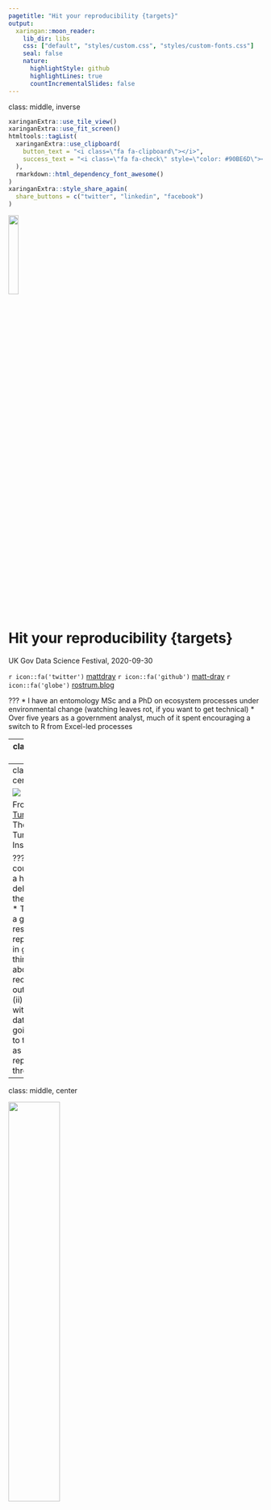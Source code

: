 ```yaml
---
pagetitle: "Hit your reproducibility {targets}"
output:
  xaringan::moon_reader:
    lib_dir: libs
    css: ["default", "styles/custom.css", "styles/custom-fonts.css"]
    seal: false
    nature:
      highlightStyle: github
      highlightLines: true
      countIncrementalSlides: false
---
```

class: middle, inverse

```r
xaringanExtra::use_tile_view()
xaringanExtra::use_fit_screen()
htmltools::tagList(
  xaringanExtra::use_clipboard(
    button_text = "<i class=\"fa fa-clipboard\"></i>",
    success_text = "<i class=\"fa fa-check\" style=\"color: #90BE6D\"></i>",
  ),
  rmarkdown::html_dependency_font_awesome()
)
xaringanExtra::style_share_again(
  share_buttons = c("twitter", "linkedin", "facebook")
)
```

<img src='img/targets-hex.png' width=20%>

# Hit your reproducibility {targets}

UK Gov Data Science Festival, 2020-09-30

`r icon::fa('twitter')` [mattdray](https://twitter.com/mattdray)
`r icon::fa('github')` [matt-dray](https://github.com/matt-dray)
`r icon::fa('globe')` [rostrum.blog](https://www.rostrum.blog/) 

???
* I have an entomology MSc and a PhD on ecosystem processes under environmental change (watching leaves rot, if you want to get technical)
* Over five years as a government analyst, much of it spent encouraging a switch to R from Excel-led processes

---
class: middle, inverse

# Reproducevangelism

???
* I don't want to condescend or dictate, I want to build from the general principle of 'reproducible is good'
* So let's define 'reproducibility'
* Very important in scientific fields given the reproducibility crisis

---
class: middle, center

![](img/turing-way-reproducibility.jpg)

From [The Turing Way](https://the-turing-way.netlify.com/introduction/introduction) by The Alan Turing Institute

???
* We could get into a heated debate about the definition
* The book is a great free resource for reproduciblity in general
* I think we care about both (i) recreating outputs and (ii) updating with fresh data
* I'm going to refer to this top row as reproducibility throughout

---
class: middle, center

<img src='img/rap_v4_hex.png' width='45%'>

[Reproducible Analytical Pipelines](https://dataingovernment.blog.gov.uk/2017/03/27/reproducible-analytical-pipeline/)

???
* In government we recognise the benefits of reproducible analysis and publications
* Literally this is a badge of pride in government
* We want to make sure the whole end-to-end process from data to publication is repeatable
* We want to build trust, but also make it easier to update publications as new data emerges
* I wrote a thing about how {drake} might be useful for RAP in government
* There are similar tools in other languages

---
class: middle

Can I recreate what you did:

* from scratch?
* on a different machine?
* in the future?
* without you present?

???
* Do I have all the code, files and documentation?
* Can I do it on another OS with dependencies missing?
* Will the code still work next year, or will dependency chenages break it?
* Did you document it well enough? Is everything stored somewhere remotely?

---
class: middle

R has [many reproducibility tools](https://annakrystalli.me/talks/r-in-repro-research-dc.html#1), like:

* [RStudio Projects](https://swcarpentry.github.io/r-novice-gapminder/02-project-intro/) to keep everything together
* [R Markdown](https://rmarkdown.rstudio.com/) for reproducible docs
* [packages](https://www.hvitfeldt.me/blog/usethis-workflow-for-package-development/) for reusable functions
* [{here}](https://github.com/jennybc/here_here) for relative filepaths
* [{renv}](https://rstudio.github.io/renv/articles/renv.html) for dependency management

???
* Some general tools, but also packages for very specific things like filepath management
* Of course, there's agnostic tools like Git and Docker too

---
class: middle

Today's focus:

1. Make _workflows_ reproducible
1. Try {targets}

???
* We could talk about this all day, but I'm focusing on one particular thing today
* If these both mean nothing to you, then great
* If you know about workflow reproducibility, maybe you haven't considered {targets}
* If you do both these things, then you should be here talking instead of me

---
class: heading-slide, middle, inverse

# 1. Make workflows reproducible

???
* I'm referring to analysis 'workflows', but you might say 'pipelines'
* As in you read, wrangle, model, plot and report data in some fashion
* The process of turning inputs to outputs
* This talk assumes that you do this in R, but ideas are transferable



---
class: middle

What about your analytical _workflow_ itself?

How do you keep track of function, file and object relationships?

???
* Have you considered this before?
* You might be asking why you might even do this -- is it really a big deal?

---
class: middle

What if:

* you haven't recorded the steps?
* the interdependencies become complex?
* some steps are computationally intensive?
* something changes?

???
* You might be thinking 'no, what's the point?'
* What impact does a change to file 'A' have?
* What if it's time intensive?
* Do you re-run everything from scratch if there's a change?
* Maybe this isn't a big deal for a small analysis, but things can get out of hand quickly

---
class: middle, center

You can't remember this

<img src='img/frederik-aust.png' width='60%'>

???
* Here's a real analysis
* All of the files, functions and objects that result in one final output on the right
* The spaghetti is all the relationships
* How could you possibly remember the exact things to re-run if something changes?

---

class: middle, center

Let a workflow manager handle it

<img src='img/awesome.png' width=95%>

`r icon::fa('github')` [pditommaso/awesome-pipeline](https://github.com/pditommaso/awesome-pipeline)

???
* There are many workflow managers -- some general, some language-specific
* The one that most people might be familiar with is Make (capital 'M')
* It's language agnostic, but has some limitations -- it operates on files, for example and requires you to learn how to use Make
* Luigi and Airflow are alternatives for Python
* This is a powerful thought technology

---
class: heading-slide, middle, inverse

# 2. Try {targets}

???
* If there's so many managers then why {targets}?

---
class: middle, center

<img src="img/targets-hex.png" width="45%"/>

[{targets}](https://wlandau.github.io/targets/) by [Will Landau](https://wlandau.github.io/)

???
* {targets}: the R package built by Will Landau for managing workflows and making your analysis pipeline more reproducible

---
class: middle

From [the manual](https://wlandau.github.io/targets-manual/):

>...<mark>learns</mark> how your pipeline fits together, <mark>skips costly runtime</mark> for tasks that are already up to date, runs only the <mark>necessary computation</mark>, supports implicit <mark>parallel computing</mark>, abstracts files as <mark>R objects</mark>, shows <mark>tangible evidence</mark> that the results match the underlying code and data.

---
class: middle

Plus excellent docs:

* the [site](https://wlandau.github.io/targets/) and [source](https://github.com/ropensci/targets)
* the [{targets} R package user manual](https://wlandau.github.io/targets-manual/index.html)
* [minimal example](https://github.com/wlandau/targets-minimal) (can be run in RStudio Cloud)
* [targetsketch](https://wlandau.shinyapps.io/targetsketch/): a Shiny app for learning {targets} and setup new projects

More available from [the {targets} README](https://github.com/wlandau/targets/blob/master/README.md).

---
class: middle, center

Supersedes [{drake}](https://books.ropensci.org/drake/) by [Will Landau](https://wlandau.github.io/)

<img src="img/drake-hex.png" width="25%"/>

>...major <mark>user-side limitations</mark> regarding data management, collaboration, and parallel efficiency

???
* This sounds suspiciously similar to {drake}.
* "Community feedback have exposed major user-side limitations regarding data management, collaboration, and parallel efficiency."
* "Solutions in drake itself would make the package incompatible with existing projects that use it, and the internal architecture is too copious, elaborate, and mature for such extreme refactoring."
* "The targets package borrows from past learnings, user suggestions, discussions, complaints, success stories, and feature requests, and it improves the user experience in ways that will never be possible in drake."

---
class: middle

At its simplest:

1. Write a pipeline script
1. Execute the script
1. Change stuff
1. Go to 2

???
* The smallest amount of things you need to do is run two functions
* You create a 'plan' object that' contains the functions, objects and data in your's a bit like a recipe for generating your analysis
* Then you run `make()` on that object to run the steps and 'bake your cake'
* Let's go through a simple, arbitrary, trivial example
* We're not going to think too hard about folder structure in this example
* In fact, this workflow will be running from within this {xaringan} (RMarkdown slides)

---
class: middle, center, inverse

<img src='img/beaver.png' width=50%>

# Contrived, simple demo

???
* Using the built-in `beaver1` and `beaver2` datasets
* You can see something similar in the walkthrough chapter of the {targets} user manual
* This example is run entirely within this {xaringan} presentation, giving you a flavour of its versatility

---
class: middle

The goal: a {targets} pipeline that creates a chart and table for an R Markdown file and renders it.

Then change something and re-run the pipeline.

---
class: middle

Generate `_targets.R` in working directory

```r
tar_script()
```

You can [view the file](https://github.com/matt-dray/targets-dsfest/blob/master/_targets.R)  for this example online

---
class: middle

Set up functions and options in `_targets.R`

```r
tar_option_set(
  packages = c(
    "targets", "tarchetypes", "knitr",
    "dplyr", "ggplot2", "rphylopic",
  )
)
```
```r
b_plot <- function(data, image) {
  ggplot(data, aes(id, temp)) +
    geom_boxplot() +
    labs(title = "Weasel temperatures") +
    add_phylopic(image)
}
```


???
* Add your bespoke functions in the `_targets.R` file
* Here's one (`b_plot`) for making a plot, there's another for making a summary table
* In the option syou can provide the packages to be used

---
class: middle

Set up pipeline in `_targets.R`

```r
targets <- list(
  tar_target(b1, mutate(beaver1, id = "A")),
  tar_target(b2, mutate(beaver2, id = "B")),
  tar_target(beavers, bind_rows(b1, b2)),
  tar_target(uid, "be8670c2-a5bd-4b44-88e8-92f8b0c7f4c6"),
  tar_target(png, image_data(uid, size = "512")[[1]]),
  tar_target(plot, b_plot(beavers, png)),  #<<
  tar_target(table, b_table(beavers)),
  tarchetypes::tar_render(report, "beavers-report.Rmd")  #<<
)

tar_pipeline(targets)  #<<
```

???
* Then it's a case of making a `tar_pipeline()`, which {targets} uses to 'remember' the relationships between objects
* Mark objects as targets with `tar_target()`
* `tarchetypes::tar_render()` is a special `tar_target()` case to account for redndering Rmd

---
class: middle

View targets

```r
tar_manifest(fields = "command")
```

```
  name    command                                                                                                 
  <chr>   <chr>                                                                                                   
1 uid     "\"be8670c2-a5bd-4b44-88e8-92f8b0c7f4c6\""                                                              
2 report  "tarchetypes::tar_render_run(path = \"beavers-report.Rmd\",  \\n     args = list(input = \"beavers-repo…
3 beavers "bind_rows(b1, b2)"                                                                                     
4 table   "b_table(beavers)"                                                                                      
5 plot    "b_plot(beavers, png)"                                                                                  
6 b1      "mutate(beaver1, id = \"A\")"                                                                           
7 b2      "mutate(beaver2, id = \"B\")"                                                                           
8 png     "image_data(uid, size = \"512\")[[1]]"                                                                  
```

---
class: middle

```r
tar_visnetwork()
```

<img src="img/tar-visnetwork-0.png" width="650"/>

---
class: middle

Execute the pipeline

```r
tar_make()
```

```
● run target uid
● run target b1
● run target b2
● run target png
● run target beavers
● run target plot
● run target table
● run target report
```

---
class: middle

```r
tar_visnetwork()
```

<img src="img/tar-visnetwork-1.png" width="650"/>

---
class: middle

The [rendered R Markdown](https://matt-dray.github.io/targets-dsfest/beavers-report.html)

```r
knitr::include_url(
  "https://matt-dray.github.io/targets-dsfest/report-beavers-mistake.html",
  height = 440
)
```

---
class: middle

Whoops...

<span style="background-color: #FF0000">-</span> `labs(title = "Weasel temperatures")`

<span style="background-color: #00FF00">\+</span> `labs(title = "Beaver temperatures")`

---
class: middle

Check what has become outdated as a result

```r
tar_outdated()
```

```
[1] "report" "plot"  
```

---
class: middle

```r
tar_visnetwork()
```

<img src="img/tar-visnetwork-2.png" width="650"/>

---
class: middle

Only outdated targets are re-run

```r
tar_make()
```

```
✓ skip target uid
✓ skip target b1
✓ skip target b2
✓ skip target png
✓ skip target beavers
● run target plot
✓ skip target table
● run target report
```

---
class: middle

```r
tar_visnetwork()
```

<img src="img/tar-visnetwork-1.png" width="650"/>

---
class: middle

The [final product](https://matt-dray.github.io/targets-dsfest/beavers-report.html)

```r
knitr::include_url(
  "https://matt-dray.github.io/targets-dsfest/report-beavers.html",
  height = 440
)
```

---
class: middle

To recap:

1. `tar_script()` creates `_targets.R`
1. Add `tar_targets()`
1. Check `tar_manifest()`
1. `tar_visnetwork()` to visualise
1. Execute with `tar_make()`
1. Change stuff, check `tar_outdated()`
1. Go to 4

---
class: inverse, middle

<img src='img/targets-hex.png' width=20%>

# Hit your reproducibility {targets}

1. Make _workflows_ reproducible
2. Try {targets}

`r icon::fa('twitter')` [mattdray](https://twitter.com/mattdray)
`r icon::fa('github')` [matt-dray](https://github.com/matt-dray)
`r icon::fa('globe')` [rostrum.blog](https://www.rostrum.blog/) 

???
* I hope I've convinced you to consider a workflow manager
* And hopefully to take a look at {targets} as your tool of choice for R

---
class: middle

Revisit materials:

* [these slides](https://matt-dray.github.io/drake-bioinformatics/#1)
* [source code](https://github.com/matt-dray/drake-bioinformatics/)
* [blog post](https://www.rostrum.blog/)
* [{drake} version of this talk](https://www.rostrum.blog/2020/01/31/reprobioinformatics/) and [a blog post](https://www.rostrum.blog/2019/07/23/can-drake-rap/)

???
* Slides and source on GitHub, along with a single script file of the code used in the presentation
* Binder is a service that lets you launch a Notebook or RStudio instance in the cloud with data and code that you provide

---
class: middle

Image sources:

* RAP [hex logo](https://github.com/matt-dray/stickers/blob/master/output/rap_v4_hex.png)
* {targets} [hex logo](https://github.com/wlandau/targets/blob/master/man/figures/logo.png)
* {drake} [hex logo](https://camo.githubusercontent.com/44749362ca36c9e3295f2bcf18975d811564c121/68747470733a2f2f646f63732e726f70656e7363692e6f72672f6472616b652f7265666572656e63652f666967757265732f6c6f676f2e737667)
* {drake} hairball by [Frederik Aust](https://twitter.com/FrederikAust/status/1205103780938833921?s=20)
* _Castor canadensis_ from [PhyloPic](http://phylopic.org/image/b3dd721e-6084-4413-8300-44e10d8fd3ca/)
